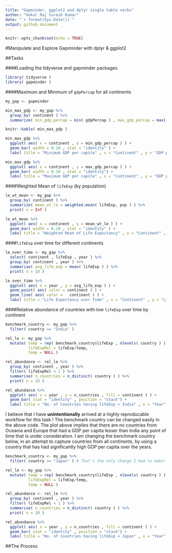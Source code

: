 ```yaml
---
title: "Gapminder, ggplot2 and dplyr single table verbs"
author: "Gokul Raj Suresh Kumar"
date: "`r format(Sys.Date())`"
output: github_document
---
```


```r
knitr::opts_chunk$set(echo = TRUE)
```

#Manipulate and Explore Gapminder with dplyr & ggplot2

##Tasks

####Loading the tidyverse and gapminder packages 

```r
library( tidyverse )
library( gapminder )
```

####Maximum and Minimum of `gdpPercap` for all continents

```r
my_gap <- gapminder

min_max_gdp <- my_gap %>% 
  group_by( continent ) %>% 
  summarize( min_gdp_percap = min( gdpPercap ) , max_gdp_percap = max( gdpPercap ) )

knitr::kable( min_max_gdp )
```

```r
min_max_gdp %>% 
  ggplot( aes( x = continent , y = min_gdp_percap ) ) +
  geom_bar( width = 0.10 , stat = "identity" ) + 
  labs( title = "Minimum GDP per capita" , x = "Continent" , y = "GDP per capita" )

min_max_gdp %>% 
  ggplot( aes( x = continent , y = max_gdp_percap ) ) +
  geom_bar( width = 0.10 , stat = "identity") +
  labs( title = "Maximum GDP per capita" , x = "Continent" , y = "GDP per capita" )
```

####Weighted Mean of `lifeExp` (by population) 

```r
le_wt_mean <- my_gap %>% 
  group_by( continent ) %>% 
  summarize( mean_wt_le = weighted.mean( lifeExp, pop ) ) %>% 
  print( n = Inf )
```

```r
le_wt_mean %>% 
  ggplot( aes( x = continent , y = mean_wt_le ) ) +
  geom_bar( width = 0.10 , stat = "identity" ) +
  labs( title = "Weighted Mean of Life Expectancy" , x = "Continent" , y = "Mean Life     Expectancy" )
```

####`lifeExp` over time for different continents

```r
le_over_time <- my_gap %>%
  select( continent , lifeExp , year ) %>%
  group_by( continent , year ) %>% 
  summarise( avg_life_exp = mean( lifeExp ) ) %>% 
  print( n = 10 )
```

```r
le_over_time %>%
  ggplot( aes( x = year , y = avg_life_exp ) ) + 
  geom_point( aes( color = continent ) ) + 
  geom_line( aes( color =   continent ) ) +
  labs( title = "Life Expectancy over Time" , x = "Continent" , y = "Life Expectancy" )
```

####Relative abundance of countries with low `lifeExp` over time by continent

```r
benchmark_country <- my_gap %>% 
  filter( country == "India" )

rel_le <- my_gap %>% 
  mutate( temp = rep( benchmark_country$lifeExp , nlevels( country ) ), 
          lifeExpRel = lifeExp/temp, 
          temp = NULL )

rel_abundance <- rel_le %>%
  group_by( continent , year ) %>% 
  filter( lifeExpRel < 1 ) %>% 
  summarise( n_countries = n_distinct( country ) ) %>% 
  print( n = 10 )
```

```r
rel_abundance %>%
  ggplot( aes( x = year , y = n_countries , fill = continent ) ) + 
  geom_bar( stat = "identity" , position = "stack") +
  labs( title = "No. of Countries having lifeExp < India" , x = "Year" , y = "Number of Countries" )
```

I believe that I have **unintentionally** arrived at a highly reproducable workflow for this task ! The benchmark country can be changed easily in the above code. The plot above implies that there are no countries from Oceania and Europe that had a GDP per capita lesser than India any point of time that is under consideration. I am changing the benchmark country below, in an attempt to capture countries from all continents, by using a country that has had significantly high GDP per capita over the years.

```r
benchmark_country <- my_gap %>% 
  filter( country == "Japan" ) # That's the only change I had to make!

rel_le <- my_gap %>% 
  mutate( temp = rep( benchmark_country$lifeExp , nlevels( country ) ), 
          lifeExpRel = lifeExp/temp, 
          temp = NULL )

rel_abundance <- rel_le %>%
  group_by( continent , year ) %>% 
  filter( lifeExpRel < 1 ) %>% 
  summarise( n_countries = n_distinct( country ) ) %>% 
  print( n = 10 )
```

```r
rel_abundance %>%
  ggplot( aes( x = year , y = n_countries , fill = continent ) ) + 
  geom_bar( stat = "identity" , position = "stack") +
  labs( title = "No. of Countries having lifeExp < Japan" , x = "Year" , y = "Number of Countries" )
```

##The Process


